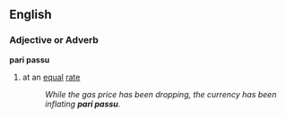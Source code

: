 ==English==
=== Adjective or Adverb ===
'''pari passu'''
# at an [[equal]] [[rate]]
#: ''While the gas price has been dropping, the currency has been inflating '''pari passu'''.''